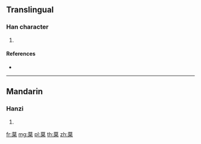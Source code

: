 {{character info/new}}
==Translingual==

===Han character===
{{Han char|rn=140|rad=艸|as=08|sn=14|four=|canj=TAD}}

# {{defn|Han|sort=艸08}}

====References====
* {{Han ref|kx=1037.280|dkj=31167|dj=1496.040|hdz=53233.070|uh=83D2|ud=33746}}

----

==Mandarin==

===Hanzi===
{{cmn-hanzi|pin=[[bó]] ([[bo2]]), [[gǎo]] ([[gao3]])|wg=po<sup>2</sup>, kao<sup>3</sup>}}

# {{defn|lang=cmn|sort=艸08}}

[[fr:菒]]
[[mg:菒]]
[[pl:菒]]
[[th:菒]]
[[zh:菒]]